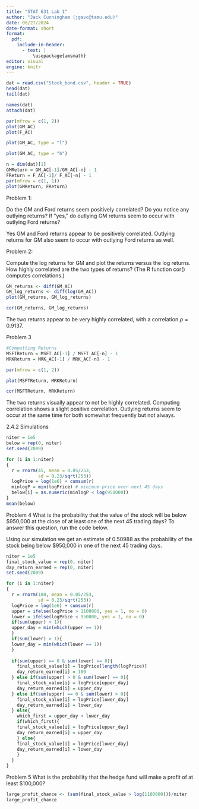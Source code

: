 ```yaml
---
title: "STAT 631 Lab 1"
author: "Jack Cunningham (jgavc@tamu.edu)"
date: 08/27/2024
date-format: short
format:
  pdf:
    include-in-header:
      - text: |
          \usepackage{amsmath}
editor: visual
engine: knitr
---
```


```r
dat = read.csv("Stock_bond.csv", header = TRUE)
head(dat)
tail(dat)
```

```r
names(dat)
attach(dat)
```

```r
par(mfrow = c(1, 2))
plot(GM_AC)
plot(F_AC)
```

```r
plot(GM_AC, type = "l")
```

```r
plot(GM_AC, type = "b")
```

```r
n = dim(dat)[1]
GMReturn = GM_AC[-1]/GM_AC[-n] - 1
FReturn = F_AC[-1]/ F_AC[-n] - 1
par(mfrow = c(1, 1))
plot(GMReturn, FReturn)
```

Problem 1:

Do the GM and Ford returns seem positively correlated? Do you notice any outlying returns? If \"yes,\" do outlying GM returns seem to occur with outlying Ford returns?

Yes GM and Ford returns appear to be positively correlated. Outlying returns for GM also seem to occur with outlying Ford returns as well.

Problem 2:

Compute the log returns for GM and plot the returns versus the log returns. How highly correlated are the two types of returns? (The R function cor() computes correlations.)

```r
GM_returns <- diff(GM_AC)
GM_log_returns <- diff(log(GM_AC))
plot(GM_returns, GM_log_returns)
```

```r
cor(GM_returns, GM_log_returns)
```

The two returns appear to be very highly correlated, with a correlation $\rho=0.9137$.

Problem 3

```r
#Computting Returns
MSFTReturn = MSFT_AC[-1] / MSFT_AC[-n] - 1
MRKReturn = MRK_AC[-1] / MRK_AC[-n] - 1
```

```r
par(mfrow = c(1, 2))

plot(MSFTReturn, MRKReturn)
```

```r
cor(MSFTReturn, MRKReturn)
```

The two returns visually appear to not be highly correlated. Computing correlation shows a slight positive correlation. Outlying returns seem to occur at the same time for both somewhat frequently but not always.

2.4.2 Simulations

```r
niter = 1e5
below = rep(0, niter)
set.seed(2009)

for (i in 1:niter)
{
  r = rnorm(45, mean = 0.05/253,
            sd = 0.23/sqrt(253))
  logPrice = log(1e6) + cumsum(r)
  minlogP = min(logPrice) # minimum price over next 45 days
  below[i] = as.numeric(minlogP < log(950000))
}
mean(below)
```

Problem 4 What is the probability that the value of the stock will be below \$950,000 at the close of at least one of the next 45 trading days? To answer this question, run the code below.

Using our simulation we get an estimate of 0.50988 as the probability of the stock being below \$950,000 in one of the next 45 trading days.

```r
niter = 1e5
final_stock_value = rep(0, niter)
day_return_earned = rep(0, niter)
set.seed(2009)

for (i in 1:niter)
{
  r = rnorm(100, mean = 0.05/253,
            sd = 0.23/sqrt(253))
  logPrice = log(1e6) + cumsum(r)
  upper = ifelse(logPrice > 1100000, yes = 1, no = 0)
  lower = ifelse(logPrice < 950000, yes = 1, no = 0)
  if(sum(upper) > 1){
  upper_day = min(which(upper == 1))
  }
  if(sum(lower) > 1){
  lower_day = min(which(lower == 1))
  }
  
  if(sum(upper) == 0 & sum(lower) == 0){
    final_stock_value[i] = logPrice[length(logPrice)]
    day_return_earned[i] = 100
  } else if(sum(upper) > 0 & sum(lower) == 0){
    final_stock_value[i] = logPrice[upper_day]
    day_return_earned[i] = upper_day
  } else if(sum(upper) == 0 & sum(lower) > 0){
    final_stock_value[i] = logPrice[lower_day]
    day_return_earned[i] = lower_day
  } else{
    which_first = upper_day < lower_day
    if(which_first){
    final_stock_value[i] = logPrice[upper_day]
    day_return_earned[i] = upper_day
    } else{
    final_stock_value[i] = logPrice[lower_day]
    day_return_earned[i] = lower_day
    }
  }
}
```

Problem 5 What is the probability that the hedge fund will make a profit of at least \$100,000?

```r
large_profit_chance <- (sum(final_stock_value > log(1100000)))/niter
large_profit_chance
```
